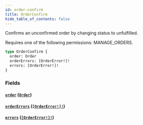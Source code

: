 ```yaml
---
id: order-confirm
title: OrderConfirm
hide_table_of_contents: false
---
```


Confirms an unconfirmed order by changing status to unfulfilled.

Requires one of the following permissions: MANAGE_ORDERS.

```graphql
type OrderConfirm {
  order: Order
  orderErrors: [OrderError!]!
  errors: [OrderError!]!
}
```

### Fields

#### [`order`](#) ([`Order`](../../../developer/api-reference/objects/order))

#### [`orderErrors`](#) ([`[OrderError!]!`](../../../developer/api-reference/objects/order-error))

#### [`errors`](#) ([`[OrderError!]!`](../../../developer/api-reference/objects/order-error))
